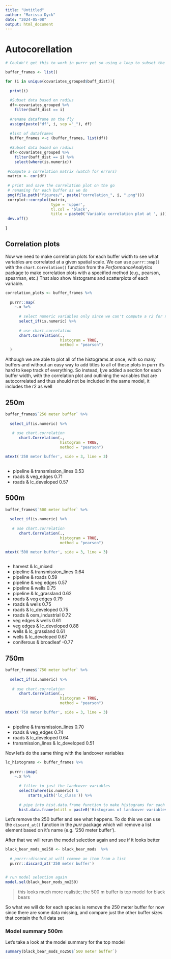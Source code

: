 ```yaml
---
title: "Untitled"
author: "Marissa Dyck"
date: "2024-05-08"
output: html_document
---
```




# Autocorellation

```r
# Couldn't get this to work in purrr yet so using a loop to subset the data, create the plots, and save them all in one section... NEAT

buffer_frames <- list()

for (i in unique(covariates_grouped$buff_dist)){
  
  print(i)
  
  #Subset data based on radius
  df<-covariates_grouped %>%
    filter(buff_dist == i)
  
  #rename dataframe on the fly
  assign(paste("df", i, sep ="_"), df)
  
  #list of dataframes
  buffer_frames <-c (buffer_frames, list(df))
  
  #Subset data based on radius
  df<-covariates_grouped %>%
    filter(buff_dist == i) %>%
    select(where(is.numeric))
  
 #compute a correlation matrix (watch for errors)
 matrix <- cor(df)
 
 # print and save the correlation plot on the go
 # renaming for each buffer as we do
 png(file.path("figures/", paste("correlation_", i, ".png")))
 corrplot::corrplot(matrix,
                    type = 'upper',
                    tl.col = 'black',
                    title = paste0('Variable correlation plot at ', i))
 dev.off()
  
}
```

## Correlation plots

Now we need to make correlation plots for each buffer width to see what variables are correlated at a given spatial scale. We can use `purrr::map()` with the `chart.Correlation()` function from the *PerformanceAnalytics* package to make correlation plots with a specified method (e.g., pearson, spearman, etc.) That also show histograms and scatterplots of each variable.

```r

correlation_plots <- buffer_frames %>% 
  
  purrr::map(
    ~.x %>% 
      
      # select numeric variables only since we can't compute a r2 for non-numeric
      select_if(is.numeric) %>% 
      
      # use chart.correlation 
      chart.Correlation(.,
                        histogram = TRUE, 
                        method = "pearson")
  )
```

Although we are able to plot all of the histograms at once, with so many buffers and without an easy way to add titles to all of these plots in purrr it's hard to keep track of everything. So instead, I;ve added a section for each buffer width, with the correlation plot and outlining the variables that are autocorrelated and thus should not be included in the same model, it includes the r2 as well

## 250m

```r

buffer_frames$`250 meter buffer` %>% 
  
  select_if(is.numeric) %>% 
  
   # use chart.correlation 
      chart.Correlation(.,
                        histogram = TRUE, 
                        method = "pearson")

mtext('250 meter buffer', side = 3, line = 3)
  
```

* pipeline & transmission_lines 0.53    
* roads & veg_edges 0.71
* roads & lc_developed 0.57

## 500m

```r

buffer_frames$`500 meter buffer` %>% 
  
  select_if(is.numeric) %>% 
  
   # use chart.correlation 
      chart.Correlation(.,
                        histogram = TRUE, 
                        method = "pearson")

mtext('500 meter buffer', side = 3, line = 3)
  
```

* harvest &  lc_mixed 
* pipeline & transmission_lines 0.64  
* pipeline & roads 0.59   
* pipeline & veg edges 0.57   
* pipeline & wells 0.75   
* pipeline & lc_grassland 0.62    
* roads & veg edges 0.79    
* roads & wells 0.75    
* roads & lc_developed 0.75      
* roads & osm_industrial 0.72   
* veg edges & wells 0.61    
* veg edges & lc_developed 0.88      
* wells & lc_grassland 0.61       
* wells & lc_developed 0.67      
* coniferous & broadleaf -0.77    


## 750m

```r

buffer_frames$`750 meter buffer` %>% 
  
  select_if(is.numeric) %>% 
  
   # use chart.correlation 
      chart.Correlation(.,
                        histogram = TRUE, 
                        method = "pearson")

mtext('750 meter buffer', side = 3, line = 3)
  
```

* pipeline & transmission_lines 0.70       
* roads & veg_edges 0.74    
* roads & lc_developed 0.64    
* transmission_lines & lc_developed 0.51    







Now let's do the same thing with the landcover variables

```r

lc_histograms <- buffer_frames %>% 
  
  purrr::imap(
    ~.x %>% 
      
      # filter to just the landcover variables 
      select(where(is.numeric) &
          starts_with('lc_class')) %>% 
      
      # pipe into hist.data.frame function to make histograms for each variable
      hist.data.frame(mtitl = paste0('Histograms of landcover variables at ', .y)))
```


Let's remove the 250 buffer and see what happens. To do this we can use the `discard_at()` function in the *purr* package which will remove a list element based on it's name (e.g. '250 meter buffer').

After that we will rerun the model selection again and see if it looks better
```r

black_bear_mods_no250 <- black_bear_mods  %>% 
  
  # purrr::discard_at will remove an item from a list
  purrr::discard_at('250 meter buffer')


# run model selection again
model.sel(black_bear_mods_no250)
```

> this looks much more realistic; the 500 m buffer is top model for black bears

So what we will do for each species is remove the 250 meter buffer for now since there are some data missing, and compare just the other buffer sizes that contain the full data set


### Model summary 500m

Let's take a look at the model summary for the top model

```r

summary(black_bear_mods_no250$`500 meter buffer`)
```

